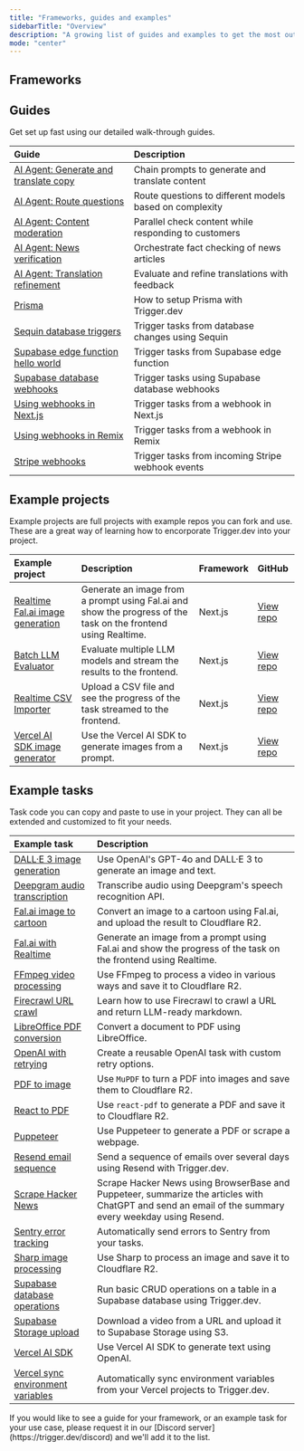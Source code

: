 ```yaml
---
title: "Frameworks, guides and examples"
sidebarTitle: "Overview"
description: "A growing list of guides and examples to get the most out of Trigger.dev."
mode: "center"
---
```


## Frameworks

<CardGroup cols={3}>
  <Card title="Bun" img="/images/logo-bun.png" href="/guides/frameworks/bun"/>
  <Card title="Next.js" img="/images/logo-nextjs.png" href="/guides/frameworks/nextjs"/>
  <Card title="Node.js" img="/images/logo-nodejs.png" href="/guides/frameworks/nodejs"/>
  <Card title="Remix" img="/images/logo-remix.png" href="/guides/frameworks/remix"/>
  <Card title="SvelteKit" img="/images/logo-svelte.png" href="/guides/frameworks/sveltekit"/>
</CardGroup>


## Guides

Get set up fast using our detailed walk-through guides.

| Guide                                                                                      | Description                                       |
| :----------------------------------------------------------------------------------------- | :------------------------------------------------ |
| [AI Agent: Generate and translate copy](/guides/ai-agents/generate-translate-copy)                   | Chain prompts to generate and translate content   |
| [AI Agent: Route questions](/guides/ai-agents/route-question)                                        | Route questions to different models based on complexity |
| [AI Agent: Content moderation](/guides/ai-agents/respond-and-check-content)                         | Parallel check content while responding to customers |
| [AI Agent: News verification](/guides/ai-agents/verify-news-article)                                | Orchestrate fact checking of news articles        |
| [AI Agent: Translation refinement](/guides/ai-agents/translate-and-refine)                          | Evaluate and refine translations with feedback    |
| [Prisma](/guides/frameworks/prisma)                                                        | How to setup Prisma with Trigger.dev              |
| [Sequin database triggers](/guides/frameworks/sequin)                                      | Trigger tasks from database changes using Sequin  |
| [Supabase edge function hello world](/guides/frameworks/supabase-edge-functions-basic)     | Trigger tasks from Supabase edge function         |
| [Supabase database webhooks](/guides/frameworks/supabase-edge-functions-database-webhooks) | Trigger tasks using Supabase database webhooks    |
| [Using webhooks in Next.js](/guides/frameworks/nextjs-webhooks)                            | Trigger tasks from a webhook in Next.js           |
| [Using webhooks in Remix](/guides/frameworks/remix-webhooks)                               | Trigger tasks from a webhook in Remix             |
| [Stripe webhooks](/guides/examples/stripe-webhook)                                         | Trigger tasks from incoming Stripe webhook events |

## Example projects

Example projects are full projects with example repos you can fork and use. These are a great way of learning how to encorporate Trigger.dev into your project.

| Example project                                                                         | Description                                                                                                    | Framework | GitHub                                                                                           |
| :-------------------------------------------------------------------------------------- | :------------------------------------------------------------------------------------------------------------- | :-------- | :---------------------------------------------------------------------------------------------------- |
| [Realtime Fal.ai image generation](/guides/example-projects/realtime-fal-ai)            | Generate an image from a prompt using Fal.ai and show the progress of the task on the frontend using Realtime. | Next.js   | [View repo](https://github.com/triggerdotdev/examples/tree/main/realtime-fal-ai-image-generation) |
| [Batch LLM Evaluator](/guides/example-projects/batch-llm-evaluator)                     | Evaluate multiple LLM models and stream the results to the frontend.                                           | Next.js   | [View repo](https://github.com/triggerdotdev/examples/tree/main/batch-llm-evaluator)              |
| [Realtime CSV Importer](/guides/example-projects/realtime-csv-importer)                 | Upload a CSV file and see the progress of the task streamed to the frontend.                                   | Next.js   | [View repo](https://github.com/triggerdotdev/examples/tree/main/realtime-csv-importer)            |
| [Vercel AI SDK image generator](/guides/example-projects/vercel-ai-sdk-image-generator) | Use the Vercel AI SDK to generate images from a prompt.                                                        | Next.js   | [View repo](https://github.com/triggerdotdev/examples/tree/main/vercel-ai-sdk-image-generator)    |

## Example tasks

Task code you can copy and paste to use in your project. They can all be extended and customized to fit your needs.

| Example task                                                                  | Description                                                                                                                                          |
| :---------------------------------------------------------------------------- | :--------------------------------------------------------------------------------------------------------------------------------------------------- |
| [DALL·E 3 image generation](/guides/examples/dall-e3-generate-image)          | Use OpenAI's GPT-4o and DALL·E 3 to generate an image and text.                                                                                      |
| [Deepgram audio transcription](/guides/examples/deepgram-transcribe-audio)    | Transcribe audio using Deepgram's speech recognition API.                                                                                            |
| [Fal.ai image to cartoon](/guides/examples/fal-ai-image-to-cartoon)           | Convert an image to a cartoon using Fal.ai, and upload the result to Cloudflare R2.                                                                  |
| [Fal.ai with Realtime](/guides/examples/fal-ai-realtime)                      | Generate an image from a prompt using Fal.ai and show the progress of the task on the frontend using Realtime.                                       |
| [FFmpeg video processing](/guides/examples/ffmpeg-video-processing)           | Use FFmpeg to process a video in various ways and save it to Cloudflare R2.                                                                          |
| [Firecrawl URL crawl](/guides/examples/firecrawl-url-crawl)                   | Learn how to use Firecrawl to crawl a URL and return LLM-ready markdown.                                                                             |
| [LibreOffice PDF conversion](/guides/examples/libreoffice-pdf-conversion)     | Convert a document to PDF using LibreOffice.                                                                                                         |
| [OpenAI with retrying](/guides/examples/open-ai-with-retrying)                | Create a reusable OpenAI task with custom retry options.                                                                                             |
| [PDF to image](/guides/examples/pdf-to-image)                                 | Use `MuPDF` to turn a PDF into images and save them to Cloudflare R2.                                                                                |
| [React to PDF](/guides/examples/react-pdf)                                    | Use `react-pdf` to generate a PDF and save it to Cloudflare R2.                                                                                      |
| [Puppeteer](/guides/examples/puppeteer)                                       | Use Puppeteer to generate a PDF or scrape a webpage.                                                                                                 |
| [Resend email sequence](/guides/examples/resend-email-sequence)               | Send a sequence of emails over several days using Resend with Trigger.dev.                                                                           |
| [Scrape Hacker News](/guides/examples/scrape-hacker-news)                     | Scrape Hacker News using BrowserBase and Puppeteer, summarize the articles with ChatGPT and send an email of the summary every weekday using Resend. |
| [Sentry error tracking](/guides/examples/sentry-error-tracking)               | Automatically send errors to Sentry from your tasks.                                                                                                 |
| [Sharp image processing](/guides/examples/sharp-image-processing)             | Use Sharp to process an image and save it to Cloudflare R2.                                                                                          |
| [Supabase database operations](/guides/examples/supabase-database-operations) | Run basic CRUD operations on a table in a Supabase database using Trigger.dev.                                                                       |
| [Supabase Storage upload](/guides/examples/supabase-storage-upload)           | Download a video from a URL and upload it to Supabase Storage using S3.                                                                              |
| [Vercel AI SDK](/guides/examples/vercel-ai-sdk)                               | Use Vercel AI SDK to generate text using OpenAI.                                                                                                     |
| [Vercel sync environment variables](/guides/examples/vercel-sync-env-vars)    | Automatically sync environment variables from your Vercel projects to Trigger.dev.                                                                   |

<Note>
  If you would like to see a guide for your framework, or an example task for your use case, please
  request it in our [Discord server](https://trigger.dev/discord) and we'll add it to the list.
</Note>
